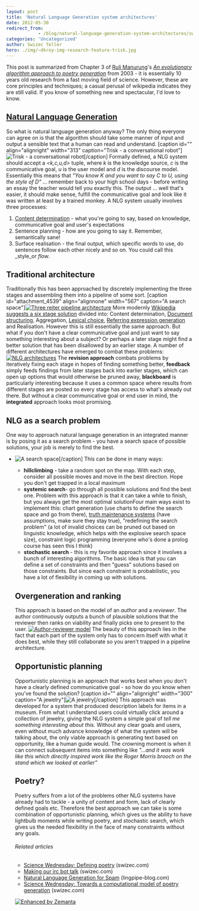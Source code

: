 ```yaml
---
layout: post
title: 'Natural Language Generation system architectures'
date: 2012-05-30
redirect_from: 
            - /blog/natural-language-generation-system-architectures/swizec/4535
categories: 'Uncategorized'
author: Swizec Teller
hero: ./img/~dkroy-img-research-feature-trisk.jpg
---
```

This post is summarized from Chapter 3 of [Ruli Manurung](http://staf.cs.ui.ac.id/~maruli/)'s _[An evolutionary algorithm approach to poetry generation](https://docs.google.com/viewer?url=http%3A%2F%2Fwww.inf.ed.ac.uk%2Fpublications%2Fthesis%2Fonline%2FIP040022.pdf)_ from 2003 - it is essentially 10 years old research from a fast moving field of science. However, these are core principles and techniques; a casual perusal of wikipedia indicates they are still valid. If you know of something new and spectacular, I'd love to know.

## [Natural Language Generation](http://en.wikipedia.org/wiki/Natural_language_generation "Natural language generation")

So what is natural language generation anyway? The only thing everyone can agree on is that the algorithm should take some manner of input and output a sensible text that a human can read and understand. \[caption id="" align="alignright" width="313" caption="Trisk - a conversational robot"]![Trisk - a conversational robot](./img/~dkroy-img-research-feature-trisk.jpg "Trisk - a conversational robot")\[/caption] Formally defined, a NLG system should accept a _&lt;k,c,u,d>_ tuple, where _k_ is the knowledge source, _c_ is the communicative goal, _u_ is the user model and _d_ is the discourse model. Essentially this means that _"You know K and you want to say C to U, using the style of D"_ ... remember back to your high school days - before writing an essay the teacher would tell you exactly this. The output ... well that's easier, it should make sense, fulfill the communicative goal and look like it was written at least by a trained monkey. A NLG system usually involves three processes:

1. [Content determination](http://en.wikipedia.org/wiki/Content_determination "Content determination") - what you're going to say, based on knowledge, communicative goal and user's expectations
2. Sentence planning - how are you going to say it. Remember, semantically sane!
3. Surface realisation - the final output, which specific words to use, do sentences follow each other nicely and so on. You could call this _style_or _flow_.

## Traditional architecture

Traditionally this has been approached by discretely implementing the three stages and assembling them into a pipeline of some sort. \[caption id="attachment_4539" align="alignnone" width="567" caption="A search space"][![Three reiter pipeline architecture](http://swizec.com/blog/wp-content/uploads/2012/05/three-reiter-pipeline-architecture.png "Three reiter pipeline architecture")](./img/blog-wp-content-uploads-2012-05-three-reiter-pipeline-architecture.png) More modernly [Wikipedia suggests a six stage solution](http://en.wikipedia.org/wiki/Natural_language_generation#Stages) divided into: Content determination, [Document structuring](http://en.wikipedia.org/wiki/Document_structuring "Document structuring"), Aggregation, [Lexical choice](http://en.wikipedia.org/wiki/Lexical_choice "Lexical choice"), [Referring expression generation](http://en.wikipedia.org/wiki/Referring_expression_generation "Referring expression generation") and Realisation. However this is still essentially the same approach. But what if you don't have a clear communicative goal and just want to say something interesting about a subject? Or perhaps a later stage might find a better solution that has been disallowed by an earlier stage. A number of different architectures have emerged to combat these problems: [![NLG architectures](http://swizec.com/blog/wp-content/uploads/2012/05/NLG-architectures.png "NLG architectures")](./img/blog-wp-content-uploads-2012-05-NLG-architectures.png) The **revision approach** combats problems by iteratively fixing each stage in hopes of finding something better, **feedback** simply feeds findings from later stages back into earlier stages, which can open up options that would otherwise be pruned away, **blackboard** is particularly interesting because it uses a common space where results from different stages are posted so every stage has access to what's already out there. But without a clear communicative goal or end user in mind, the **integrated** approach looks most promising.

## NLG as a search problem

One way to approach natural language generation in an integrated manner is by posing it as a search problem - you have a search space of possible solutions, your job is merely to find the best.

- ![A search space](http://graphvisualizer.org/images/examples/nc_gilbert.png "A search space")\[/caption] This can be done in many ways:

  - **hillclimbing** - take a random spot on the map. With each step, consider all possible moves and move in the best direction. Hope you don't get trapped in a local maximum
  - **systemic search**- go through all possible solutions and find the best one. Problem with this approach is that it can take a while to finish, but you always get the most optimal solutionFour main ways exist to implement this: chart generation (use charts to define the search space and go from there), [truth maintenance systems](http://en.wikipedia.org/wiki/Reason_maintenance "Reason maintenance") (have assumptions, make sure they stay true), "redefining the search problem" (a lot of invalid choices can be pruned out based on linguistic knowledge, which helps with the explosive search space size), constraint logic programming (everyone who's done a prolog course has seen this I think)
  - **stochastic search** - this is my favorite approach since it involves a bunch of interesting algorithms. The basic idea is that you can define a set of constraints and then "guess" solutions based on those constraints. But since each constraint is probabilistic, you have a lot of flexibility in coming up with solutions.

  ## Overgeneration and ranking

  This approach is based on the model of an _author_ and a _reviewer_. The author continuously outputs a bunch of plausible solutions that the reviewer then ranks on viability and finally picks one to present to the user. [![Author-reviewer model](http://swizec.com/blog/wp-content/uploads/2012/05/author-reviewer-model.png "Author-reviewer model")](./img/blog-wp-content-uploads-2012-05-author-reviewer-model.png) The beauty of this approach lies in the fact that each part of the system only has to concern itself with what it does best, while they still collaborate so you aren't trapped in a pipeline architecture.

  ## Opportunistic planning

  Opportunistic planning is an approach that works best when you don't have a clearly defined communicative goal - so how do you know when you've found the solution? \[caption id="" align="alignright" width="300" caption="A jewelry"]![A jewelry](./img/-sxeHKJFWoSY-TahM2cBBSoI-AAAAAAAAA9U-velz_DWTJdg-s1600-antique-jewelry-antique-jewellery.jpg "A jewelry")\[/caption] This approach was developed for a system that produced description labels for items in a museum. From what I understand users could virtually click around a collection of jewelry, giving the NLG system a simple goal of _tell me something interesting about this._ Without any clear goals and users, even without much advance knowledge of what the system will be talking about, the only viable approach is generating text based on opportunity, like a human guide would. The crowning moment is when it can connect subsequent items into something like _"...and it was work like this which directly inspired work like the Roger Morris brooch on the stand which we looked at earlier”_

  ## Poetry?

  Poetry suffers from a lot of the problems other NLG systems have already had to tackle - a unity of content and form, lack of clearly defined goals etc. Therefore the best approach we can take is some combination of opportunistic planning, which gives us the ability to have lightbulb moments while writing poetry, and stochastic search, which gives us the needed flexibility in the face of many constraints without any goals.

  ###### Related articles

  - [Science Wednesday: Defining poetry](http://swizec.com/blog/science-wednesday-defining-poetry/swizec/4079) (swizec.com)
  - [Making our irc bot talk](http://swizec.com/blog/making-our-irc-bot-talk/swizec/4243) (swizec.com)
  - [Natural Language Generation for Spam](http://lingpipe-blog.com/2012/03/31/natural-language-generation-for-spam/) (lingpipe-blog.com)
  - [Science Wednesday: Towards a computational model of poetry generation](http://swizec.com/blog/science-wednesday-towards-a-computational-model-of-poetry-generation/swizec/3855) (swizec.com)

  [![Enhanced by Zemanta](http://img.zemanta.com/zemified_e.png?x-id=d650edd8-aed4-4c7a-b260-90132b553987)](http://www.zemanta.com/?px "Enhanced by Zemanta")